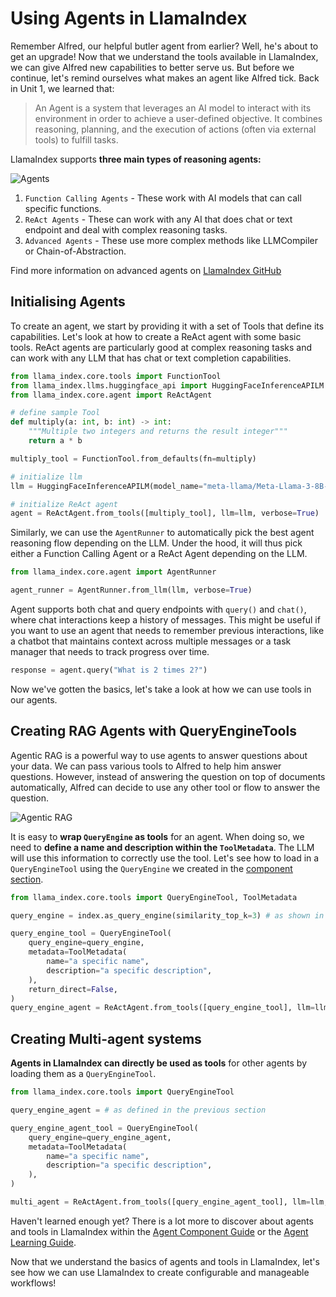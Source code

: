 # Using Agents in LlamaIndex

Remember Alfred, our helpful butler agent from earlier? Well, he's about to get an upgrade!
Now that we understand the tools available in LlamaIndex, we can give Alfred new capabilities to better serve us.
But before we continue, let's remind ourselves what makes an agent like Alfred tick.
Back in Unit 1, we learned that:

> An Agent is a system that leverages an AI model to interact with its environment in order to achieve a user-defined objective. It combines reasoning, planning, and the execution of actions (often via external tools) to fulfill tasks.

LlamaIndex supports **three main types of reasoning agents:**

![Agents](https://huggingface.co/datasets/agents-course/course-images/resolve/main/en/unit2/agents.png)

1. `Function Calling Agents` - These work with AI models that can call specific functions.
2. `ReAct Agents` - These can work with any AI that does chat or text endpoint and deal with complex reasoning tasks.
3. `Advanced Agents` - These use more complex methods like LLMCompiler or Chain-of-Abstraction.

<Tip>Find more information on advanced agents on <a href="https://github.com/run-llama/llama_index/tree/main/llama-index-packs">LlamaIndex GitHub</a></Tip>

## Initialising Agents

To create an agent, we start by providing it with a set of Tools that define its capabilities.
Let's look at how to create a ReAct agent with some basic tools.
ReAct agents are particularly good at complex reasoning tasks and can work with any LLM that has chat or text completion capabilities.

```python
from llama_index.core.tools import FunctionTool
from llama_index.llms.huggingface_api import HuggingFaceInferenceAPILM
from llama_index.core.agent import ReActAgent

# define sample Tool
def multiply(a: int, b: int) -> int:
    """Multiple two integers and returns the result integer"""
    return a * b

multiply_tool = FunctionTool.from_defaults(fn=multiply)

# initialize llm
llm = HuggingFaceInferenceAPILM(model_name="meta-llama/Meta-Llama-3-8B-Instruct")

# initialize ReAct agent
agent = ReActAgent.from_tools([multiply_tool], llm=llm, verbose=True)
```

Similarly, we can use the `AgentRunner` to automatically pick the best agent reasoning flow depending on the LLM.
Under the hood, it will thus pick either a Function Calling Agent or a ReAct Agent depending on the LLM.

```python
from llama_index.core.agent import AgentRunner

agent_runner = AgentRunner.from_llm(llm, verbose=True)
```

Agent supports both chat and query endpoints with `query()` and `chat()`, where chat interactions keep a history of messages.
This might be useful if you want to use an agent that needs to remember previous interactions, like a chatbot that maintains context across multiple messages or a task manager that needs to track progress over time.

```python
response = agent.query("What is 2 times 2?")
```

Now we've gotten the basics, let's take a look at how we can use tools in our agents.

## Creating RAG Agents with QueryEngineTools

Agentic RAG is a powerful way to use agents to answer questions about your data. We can pass various tools to Alfred to help him answer questions.
However, instead of answering the question on top of documents automatically, Alfred can decide to use any other tool or flow to answer the question.

![Agentic RAG](https://huggingface.co/datasets/agents-course/course-images/resolve/main/en/unit2/agentic-rag.png)

It is easy to **wrap `QueryEngine` as tools** for an agent.
When doing so, we need to **define a name and description within the `ToolMetadata`**. The LLM will use this information to correctly use the tool.
Let's see how to load in a `QueryEngineTool` using the `QueryEngine` we created in the [component section](02_components.mdx).

```python
from llama_index.core.tools import QueryEngineTool, ToolMetadata

query_engine = index.as_query_engine(similarity_top_k=3) # as shown in the previous section

query_engine_tool = QueryEngineTool(
    query_engine=query_engine,
    metadata=ToolMetadata(
        name="a specific name",
        description="a specific description",
    ),
    return_direct=False,
)
query_engine_agent = ReActAgent.from_tools([query_engine_tool], llm=llm, verbose=True)
```

## Creating Multi-agent systems

**Agents in LlamaIndex can directly be used as tools** for other agents by loading them as a `QueryEngineTool`.

```python
from llama_index.core.tools import QueryEngineTool

query_engine_agent = # as defined in the previous section

query_engine_agent_tool = QueryEngineTool(
    query_engine=query_engine_agent,
    metadata=ToolMetadata(
        name="a specific name",
        description="a specific description",
    ),
)

multi_agent = ReActAgent.from_tools([query_engine_agent_tool], llm=llm, verbose=True)
```

<Tip>Haven't learned enough yet? There is a lot more to discover about agents and tools in LlamaIndex within the <a href="https://docs.llamaindex.ai/en/stable/module_guides/deploying/agents/modules/">Agent Component Guide</a> or the <a href="https://docs.llamaindex.ai/en/stable/understanding/agent/">Agent Learning Guide</a>.</Tip>

Now that we understand the basics of agents and tools in LlamaIndex, let's see how we can use LlamaIndex to create configurable and manageable workflows!